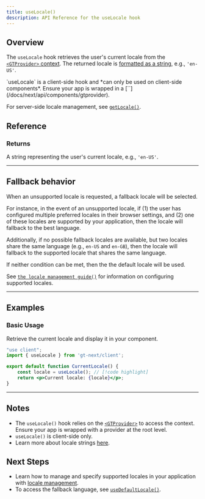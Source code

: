 ```yaml
---
title: useLocale()
description: API Reference for the useLocale hook
---
```


## Overview

The `useLocale` hook retrieves the user's current locale from the [`<GTProvider>` context](/docs/next/api/components/gtprovider).
The returned locale is [formatted as a string](/docs/reference/locale-strings), e.g., `'en-US'`.


<Callout>
    `useLocale` is a client-side hook and *can only be used on client-side components*.
    Ensure your app is wrapped in a [`<GTProvider>`](/docs/next/api/components/gtprovider).
</Callout>

For server-side locale management, see [`getLocale()`](/docs/next/api/helpers/getLocale).

## Reference

### Returns

A string representing the user's current locale, e.g., `'en-US'`.

---

## Fallback behavior
When an unsupported locale is requested, a fallback locale will be selected.

For instance, in the event of an unsupported locale,
if (1) the user has configured multiple preferred locales in their browser settings,
and (2) one of these locales are supported by your application,
then the locale will fallback to the best language.

Additionally, if no possible fallback locales are available,
but two locales share the same language (e.g., `en-US` and `en-GB`),
then the locale will fallback to the supported locale that shares the same language.

If neither condition can be met, then the the default locale will be used.

See [`the locale management guide()`](/docs/next/reference/locale-management) for information on configuring supported locales.

---

## Examples

### Basic Usage

Retrieve the current locale and display it in your component.

```jsx title="CurrentLocale.jsx" copy
"use client";
import { useLocale } from 'gt-next/client';

export default function CurrentLocale() {
    const locale = useLocale(); // [!code highlight]
    return <p>Current locale: {locale}</p>;
}
```

---


## Notes
 * The `useLocale()` hook relies on the [`<GTProvider>`](/docs/next/api/components/gtprovider) to access the context. Ensure your app is wrapped with a provider at the root level.
 * `useLocale()` is client-side only.
 * Learn more about locale strings [here](/docs/reference/locale-strings).

## Next Steps
 * Learn how to manage and specify supported locales in your application with [locale management](/docs/next/reference/locale-management).
 * To access the fallback language, see [`useDefaultLocale()`](/docs/next/api/helpers/useDefaultLocale).